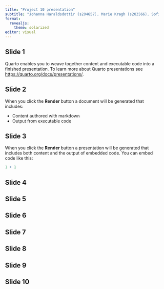 ```yaml
---
title: "Project 10 presentation"
subtitle: "Johanna Haraldsdottir (s204657), Marie Kragh (s203566), Sofie Bruun (s194678), Amalie Schultz-Nielsen (s204643) and Malou Bech Jakobsen (s203515)"
format:
  revealjs: 
    theme: solarized
editor: visual
---
```


## Slide 1

Quarto enables you to weave together content and executable code into a finished presentation. To learn more about Quarto presentations see <https://quarto.org/docs/presentations/>.

## Slide 2

When you click the **Render** button a document will be generated that includes:

-   Content authored with markdown
-   Output from executable code

## Slide 3

When you click the **Render** button a presentation will be generated that includes both content and the output of embedded code. You can embed code like this:

```r
1 + 1
```

## Slide 4

## Slide 5

## Slide 6

## Slide 7

## Slide 8

## Slide 9

## Slide 10

## 
